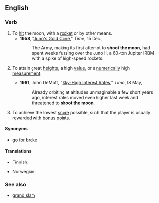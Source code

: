 ==English==

===Verb===
{{en-verb|head=[[shoot]] [[the]] [[moon]]|shoots the moon|shooting the moon|shot the moon}}

# To [[hit]] the moon, with a [[rocket]] or by other means.
#* '''1958''', "[http://www.time.com/time/magazine/article/0,9171,810741,00.html Juno's Gold Cone]," ''Time'', 15 Dec.,
#*: The Army, making its first attempt to '''shoot the moon''', had spent weeks fussing over the Juno II, a 60-ton Jupiter IRBM with a spike of high-speed rockets.
# {{context|figuratively|by extension}} To attain great [[height]]s, a high [[value]], or a [[numerically]] high [[measurement]].
#* '''1981''', John DeMott, "[http://www.time.com/time/magazine/article/0,9171,951682,00.html Sky-High Interest Rates]," ''Time'', 18 May,
#*: Already orbiting at altitudes unimaginable a few short years ago, interest rates moved even higher last week and threatened to '''shoot the moon'''.
# {{context|card games}} To achieve the lowest [[score]] possible, such that the player is usually rewarded with [[bonus]] points.

====Synonyms====
* {{qualifier|To take a risk for great rewards}} [[go for broke]]

====Translations====
{{trans-top|to achieve the lowest score possible}}
* Finnish: {{t+|fi|puhaltaa}}
{{trans-mid}}
* Norwegian: {{t-|no|storeslem}}
{{trans-bottom}}

===See also===
* [[grand slam]]